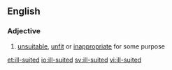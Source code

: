 ==English==

===Adjective===
{{en-adj}}
# [[unsuitable]], [[unfit]] or [[inappropriate]] for some purpose

[[et:ill-suited]]
[[io:ill-suited]]
[[sv:ill-suited]]
[[vi:ill-suited]]